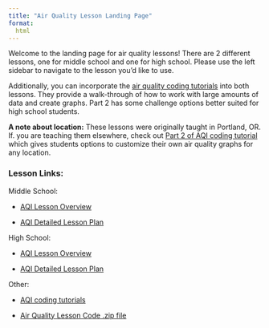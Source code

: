 ```yaml
---
title: "Air Quality Lesson Landing Page"
format: 
  html
---
```


Welcome to the landing page for air quality lessons! There are 2 different lessons, one for middle school and one for high school. Please use the left sidebar to navigate to the lesson you'd like to use. 

Additionally, you can incorporate the [air quality coding tutorials](https://lewis-and-clark-data-science.github.io/6-12-Data-Science-Resources/tutorials/AQI_tutorial.html) into both lessons. They provide a walk-through of how to work with large amounts of data and create graphs. Part 2 has some challenge options better suited for high school students. 

**A note about location:** These lessons were originally taught in Portland, OR. If. you are teaching them elsewhere, check out [Part 2 of AQI coding tutorial](https://lewis-and-clark-data-science.github.io/6-12-Data-Science-Resources/tutorials/AQI_tutorial_advanced.html) which gives students options to customize their own air quality graphs for any location. 


### Lesson Links: 

Middle School: 

-   [AQI Lesson Overview](AQI_middle_overview.qmd)

-   [AQI Detailed Lesson Plan](AQI_middle_lesson_plan.qmd)

High School: 

-   [AQI Lesson Overview](AQI_high_overview.qmd)

-   [AQI Detailed Lesson Plan](AQI_high_lesson_plan.qmd)




Other:

-   [AQI coding tutorials](https://lewis-and-clark-data-science.github.io/6-12-Data-Science-Resources/tutorials/AQI_tutorial.html)

-   [Air Quality Lesson Code .zip file](https://lewis-and-clark-data-science.github.io/6-12-Data-Science-Resources/files/lesson_code_zips/AQILessonCode.zip)
